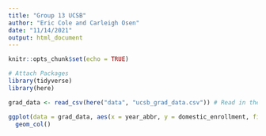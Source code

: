 ```yaml
---
title: "Group 13 UCSB"
author: "Eric Cole and Carleigh Osen"
date: "11/14/2021"
output: html_document
---
```


```r
knitr::opts_chunk$set(echo = TRUE)
```

```r
# Attach Packages
library(tidyverse)
library(here)
```
```r
grad_data <- read_csv(here("data", "ucsb_grad_data.csv")) # Read in the data
```

```r
ggplot(data = grad_data, aes(x = year_abbr, y = domestic_enrollment, fill = ethnicity)) +
  geom_col()
```

